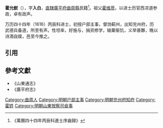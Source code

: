 '''霍允猷'''（{{bd|?||?}}），字'''入白'''，[[直隸|直隸]][[廣平府|廣平府]][[曲周縣|曲周縣]]民籍<ref>《萬曆四十四年丙辰科進士序齒録》</ref>。祖父[[霍维荩|霍维荩]]，以进士历官西凉道参政，卓有政声。

万历四十四年（1616）丙辰科进士，初授户部主事，督饷蓟州，出知兖州府，历武德兵备道，所至有声。性坦率，好施与，捐资修学，输粟赈饥，义举甚夥，晚以诗酒自娱，邑至今推之。

==引用==
{{reflist}}

==參考文獻==
*《山東通志》
*《廣平府志》

{{萬曆四十四年丙辰科殿試金榜}}
{{DEFAULTSORT:Huo霍}}
[[Category:曲周人|Category:曲周人]]
[[Category:明朝户部主事|Category:明朝户部主事]]
[[Category:明朝兖州府知府|Category:明朝兖州府知府]]
[[Category:霍姓|Category:霍姓]]
[[Category:明朝山東按察司僉事|Category:明朝山東按察司僉事]]